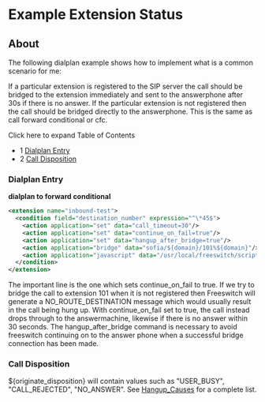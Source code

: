 
# Example Extension Status 

 

## About

The following dialplan example shows how to implement what is a common scenario for me:

  
If a particular extension is registered to the SIP server the call should be bridged to the extension immediately and sent to the answerphone after 30s if there is no answer. If the particular extension is not registered then the call should be bridged directly to the answerphone. This is the same as call forward conditional or cfc.

Click here to expand Table of Contents

* 1 [Dialplan Entry](#dialplan-entry)
* 2 [Call Disposition](#call-disposition)

### Dialplan Entry

**dialplan to forward conditional**

```xml
<extension name="inbound-test">
  <condition field="destination_number" expression="^\*45$">
    <action application="set" data="call_timeout=30"/>
    <action application="set" data="continue_on_fail=true"/>
    <action application="set" data="hangup_after_bridge=true"/>
    <action application="bridge" data="sofia/${domain}/101%${domain}"/>
    <action application="javascript" data="/usr/local/freeswitch/scripts/answermachine.js ${originate_disposition}"/>
  </condition>
</extension> 
```

The important line is the one which sets continue\_on\_fail to true. If we try to bridge the call to extension 101 when it is not registered then Freeswitch will generate a NO\_ROUTE\_DESTINATION message which would usually result in the call being hung up. With continue\_on\_fail set to true, the call instead drops through to the answermachine, likewise if there is no answer within 30 seconds. The hangup\_after\_bridge command is necessary to avoid freeswitch continuing on to the answer phone when a successful bridge connection has been made.

### Call Disposition

${originate\_disposition} will contain values such as "USER\_BUSY", "CALL\_REJECTED", "NO\_ANSWER". See [Hangup\_Causes](../../../Troubleshooting-Debugging/Hangup-Cause-Code-Table_3964945.mdx#about) for a complete list.


